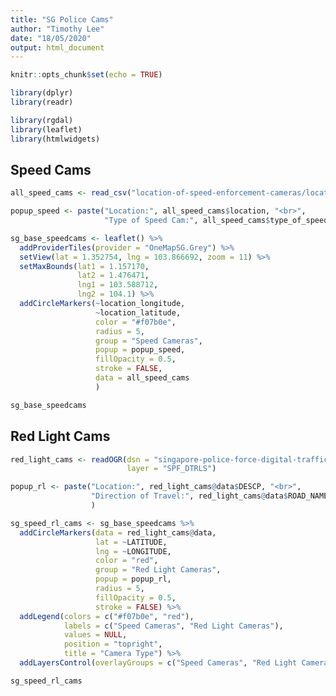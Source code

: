```yaml
---
title: "SG Police Cams"
author: "Timothy Lee"
date: "18/05/2020"
output: html_document
---
```


```r
knitr::opts_chunk$set(echo = TRUE)
```

```r
library(dplyr)
library(readr)

library(rgdal)
library(leaflet)
library(htmlwidgets)
```

## Speed Cams

```r
all_speed_cams <- read_csv("location-of-speed-enforcement-cameras/location-of-speed-cameras-in-singapore.csv")
```



```r
popup_speed <- paste("Location:", all_speed_cams$location, "<br>",
                     "Type of Speed Cam:", all_speed_cams$type_of_speed_camera, "<br>")

sg_base_speedcams <- leaflet() %>% 
  addProviderTiles(provider = "OneMapSG.Grey") %>% 
  setView(lat = 1.352754, lng = 103.866692, zoom = 11) %>%
  setMaxBounds(lat1 = 1.157170,
               lat2 = 1.476471,
               lng1 = 103.588712,
               lng2 = 104.1) %>%
  addCircleMarkers(~location_longitude,
                   ~location_latitude,
                   color = "#f07b0e",
                   radius = 5,
                   group = "Speed Cameras",
                   popup = popup_speed,
                   fillOpacity = 0.5,
                   stroke = FALSE,
                   data = all_speed_cams
                   )

sg_base_speedcams
```

## Red Light Cams

```r
red_light_cams <- readOGR(dsn = "singapore-police-force-digital-traffic-red-light-cameras/.",
                          layer = "SPF_DTRLS")
```

```r
popup_rl <- paste("Location:", red_light_cams@data$DESCP, "<br>",
                  "Direction of Travel:", red_light_cams@data$ROAD_NAME, "towards", red_light_cams@data$DIRECTION, "<br>"
                  )

sg_speed_rl_cams <- sg_base_speedcams %>%
  addCircleMarkers(data = red_light_cams@data,
                   lat = ~LATITUDE,
                   lng = ~LONGITUDE,
                   color = "red",
                   group = "Red Light Cameras",
                   popup = popup_rl,
                   radius = 5,
                   fillOpacity = 0.5,
                   stroke = FALSE) %>%
  addLegend(colors = c("#f07b0e", "red"), 
            labels = c("Speed Cameras", "Red Light Cameras"),
            values = NULL,
            position = "topright",
            title = "Camera Type") %>%
  addLayersControl(overlayGroups = c("Speed Cameras", "Red Light Cameras"))

sg_speed_rl_cams
```


```r

```

